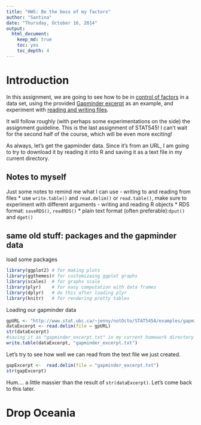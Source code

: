 ```yaml
---
title: "HW5: Be the boss of my factors"
author: "Santina"
date: "Thursday, October 16, 2014"
output: 
  html_document:
    keep_md: true
    toc: yes
    toc_depth: 4 
---
```


# Introduction 
In this assignment, we are going to see how to be in [control of factors](http://stat545-ubc.github.io/block014_factors.html) in a data set, using the provided [Gapminder excerpt](http://www.stat.ubc.ca/~jenny/notOcto/STAT545A/examples/gapminder/data/gapminderDataFiveYear.txt) as an example, and experiment with [reading and writing files](https://github.com/STAT545-UBC/STAT545-UBC.github.io/blob/master/cm011_files-out-in-script.r). 

It will follow roughly (with perhaps some experimentations on the side) the assignment guideline. This is the last assignment of STAT545! I can't wait for the second half of the course, which will be even more exciting! 

As always, let's get the gapminder data. Since it's from an URL, I am going to try to download it by reading it into R and saving it as a text file in my current directory. 

## Notes to myself 
Just some notes to remind me what I can use 
- writing to and reading from files
  * use `write.table()` and `read.delim()` or `read.table()`, make sure to experiment with different arguments 
- writing and reading R objects
  * RDS format: `saveRDS()`, `readRDS()`
  * plain text format (often preferable):`dput()` and `dget()` 

## same old stuff: packages and the gapminder data
load some packages 
```r
library(ggplot2) # for making plots
library(ggthemes)# for customizaing ggplot graphs 
library(scales)  # for graphs scale
library(plyr)    # for easy computation with data frames
library(dplyr)   # do this after loading plyr
library(knitr)   # for rendering pretty tables
```

Loading our gapminder data 
```r
gpURL <- "http://www.stat.ubc.ca/~jenny/notOcto/STAT545A/examples/gapminder/data/gapminderDataFiveYear.txt"
dataExcerpt <- read.delim(file = gpURL) 
str(dataExcerpt)
#saving it as "gapminder_excerpt.txt" in my current homework directory
write.table(dataExcerpt, "gapminder_excerpt.txt") 
```

Let's try to see how well we can read from the text file we just created. 
```r
gapExcerpt <-  read.delim(file = "gapminder_excerpt.txt")
str(gapExcerpt)

```
Hum.... a little massier than the result of `str(dataExcerpt)`. Let's come back to this later. 

# Drop Oceania 

```r


```


